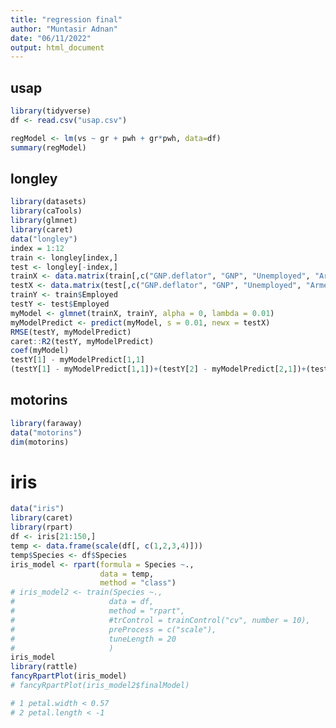 ```yaml
---
title: "regression final"
author: "Muntasir Adnan"
date: "06/11/2022"
output: html_document
---
```


## usap
```r
library(tidyverse)
df <- read.csv("usap.csv")

regModel <- lm(vs ~ gr + pwh + gr*pwh, data=df)
summary(regModel)
```
## longley
```r
library(datasets)
library(caTools)
library(glmnet)
library(caret)
data("longley")
index = 1:12
train <- longley[index,]
test <- longley[-index,]
trainX <- data.matrix(train[,c("GNP.deflator", "GNP", "Unemployed", "Armed.Forces", "Population", "Year")])
testX <- data.matrix(test[,c("GNP.deflator", "GNP", "Unemployed", "Armed.Forces", "Population", "Year")])
trainY <- train$Employed
testY <- test$Employed
myModel <- glmnet(trainX, trainY, alpha = 0, lambda = 0.01)
myModelPredict <- predict(myModel, s = 0.01, newx = testX)
RMSE(testY, myModelPredict)
caret::R2(testY, myModelPredict)
coef(myModel)
testY[1] - myModelPredict[1,1]
(testY[1] - myModelPredict[1,1])+(testY[2] - myModelPredict[2,1])+(testY[3] - myModelPredict[3,1])+(testY[4] - myModelPredict[4,1])


```
## motorins
```r
library(faraway) 
data("motorins")
dim(motorins)
```
# iris
```r
data("iris")
library(caret)
library(rpart)
df <- iris[21:150,]
temp <- data.frame(scale(df[, c(1,2,3,4)]))
temp$Species <- df$Species
iris_model <- rpart(formula = Species ~.,
                    data = temp,
                    method = "class")
# iris_model2 <- train(Species ~.,
#                     data = df,
#                     method = "rpart",
#                     #trControl = trainControl("cv", number = 10),
#                     preProcess = c("scale"),
#                     tuneLength = 20
#                     )
iris_model
library(rattle)
fancyRpartPlot(iris_model)
# fancyRpartPlot(iris_model2$finalModel)

# 1 petal.width < 0.57
# 2 petal.length < -1
```












